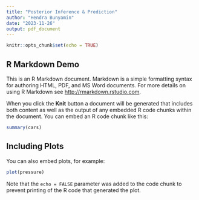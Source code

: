 ```yaml
---
title: "Posterior Inference & Prediction"
author: "Hendra Bunyamin"
date: "2023-11-26"
output: pdf_document
---
```


```r
knitr::opts_chunk$set(echo = TRUE)
```

## R Markdown Demo

This is an R Markdown document. Markdown is a simple formatting syntax for authoring HTML, PDF, and MS Word documents. For more details on using R Markdown see <http://rmarkdown.rstudio.com>.

When you click the **Knit** button a document will be generated that includes both content as well as the output of any embedded R code chunks within the document. You can embed an R code chunk like this:

```r
summary(cars)
```

## Including Plots

You can also embed plots, for example:

```r
plot(pressure)
```

Note that the `echo = FALSE` parameter was added to the code chunk to prevent printing of the R code that generated the plot.
